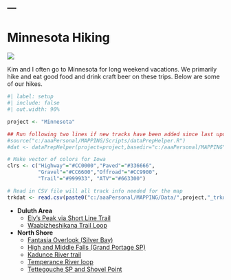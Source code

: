 ---
---

# Minnesota Hiking
![](../../zresources/img/MNhiking.jpg){fig-align="center"}

Kim and I often go to Minnesota for long weekend vacations. We primarily hike and eat good food and drink craft beer on these trips. Below are some of our hikes.

```r
#| label: setup
#| include: false
#| out.width: 90%

project <- "Minnesota"

## Run following two lines if new tracks have been added since last update
#source("c:/aaaPersonal/MAPPING/Scripts/dataPrepHelper.R")
#dat <- dataPrepHelper(project=project,basedir="c:/aaaPersonal/MAPPING")

# Make vector of colors for Iowa
clrs <- c("Highway"="#CC0000","Paved"="#336666",
          "Gravel"="#CC6600","Offroad"="#CC9900",
          "Trail"="#999933", "ATV"="#663300")

# Read in CSV file will all track info needed for the map
trkdat <- read.csv(paste0("c:/aaaPersonal/MAPPING/Data/",project,"_trkdat.csv"))
```

- **Duluth Area**
  - [Ely's Peak via Short Line Trail](MN ElyPeak ShortLine.html)
  - [Waabizheshikana Trail Loop](MN Waabizheshikana.html)

- **North Shore**
  - [Fantasia Overlook (Silver Bay)](MN Fantasia.html)
  - [High and Middle Falls (Grand Portage SP)](MN Grand Portage.html)
  - [Kadunce River trail](MN Kadunce.html)
  - [Temperance River loop](MN Temperance Loop.html)
  - [Tettegouche SP and Shovel Point](MN Tettegouche Shovel Point.html)
